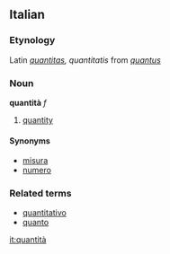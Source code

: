 ==Italian==
===Etynology===
Latin ''[[quantitas]], quantitatis'' from ''[[quantus]]''
===Noun===
'''quantità''' ''f''

# [[quantity]]

====Synonyms====
*[[misura]]
*[[numero]]

===Related terms===
*[[quantitativo]]
*[[quanto]]

[[it:quantità]]